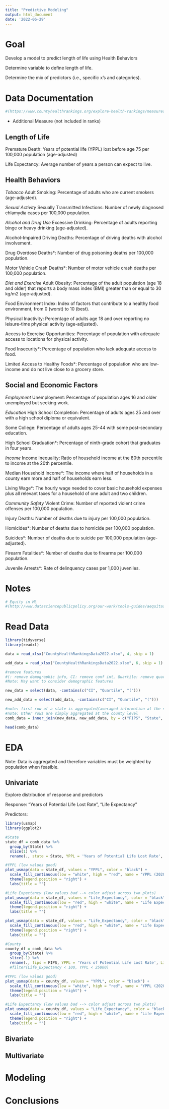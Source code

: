 ```yaml
---
title: "Predictive Modeling"
output: html_document
date: '2022-06-29'
---
```


# Goal

Develop a model to predict length of life using Health Behaviors

Determine variable to define length of life.

Determine the mix of predictors (i.e., specific x's and categories).

# Data Documentation

```r
#(https://www.countyhealthrankings.org/explore-health-rankings/measures-data-sources/county-health-rankings-model?componentType=factor-area&componentId=3)
```

* Additional Measure (not included in ranks)

## Length of Life

Premature Death: Years of potential life (YPPL) lost before age 75 per 100,000 population (age-adjusted)

Life Expectancy: Average number of years a person can expect to live.

## Health Behaviors

*Tobacco*
Adult Smoking: Percentage of adults who are current smokers (age-adjusted).

*Sexual Activity*
Sexually Transmitted Infections: Number of newly diagnosed chlamydia cases per 100,000 population.

*Alcohol and Drug Use*
Excessive Drinking: Percentage of adults reporting binge or heavy drinking (age-adjusted).

Alcohol-Impaired Driving Deaths: Percentage of driving deaths with alcohol involvement.

Drug Overdose Deaths*: Number of drug poisoning deaths per 100,000 population.

Motor Vehicle Crash Deaths*: Number of motor vehicle crash deaths per 100,000 population.

*Diet and Exercise*
Adult Obesity: Percentage of the adult population (age 18 and older) that reports a body mass index (BMI) greater than or equal to 30 kg/m2 (age-adjusted).

Food Environment Index: Index of factors that contribute to a healthy food environment, from 0 (worst) to 10 (best). 

Physical Inactivity: Percentage of adults age 18 and over reporting no leisure-time physical activity (age-adjusted). 

Access to Exercise Opportunities: Percentage of population with adequate access to locations for physical activity.

Food Insecurity*: Percentage of population who lack adequate access to food.

Limited Access to Healthy Foods*: Percentage of population who are low-income and do not live close to a grocery store.

## Social and Economic Factors

*Employment*
Unemployment: Percentage of population ages 16 and older unemployed but seeking work.

*Education*
High School Completion: Percentage of adults ages 25 and over with a high school diploma or equivalent.

Some College: Percentage of adults ages 25-44 with some post-secondary education.

High School Graduation*: Percentage of ninth-grade cohort that graduates in four years.

*Income*
Income Inequality: Ratio of household income at the 80th percentile to income at the 20th percentile.

Median Household Income*: The income where half of households in a county earn more and half of households earn less.

Living Wage*: The hourly wage needed to cover basic household expenses plus all relevant taxes for a household of one adult and two children.

*Community Safety*
Violent Crime: Number of reported violent crime offenses per 100,000 population.

Injury Deaths: Number of deaths due to injury per 100,000 population.

Homicides*: Number of deaths due to homicide per 100,000 population.

Suicides*: Number of deaths due to suicide per 100,000 population (age-adjusted).

Firearm Fatalities*: Number of deaths due to firearms per 100,000 population.

Juvenile Arrests*: Rate of delinquency cases per 1,000 juveniles.

# Notes

```r
# Equity in ML
#(http://www.datasciencepublicpolicy.org/our-work/tools-guides/aequitas/)
```

# Read Data

```r
library(tidyverse)
library(readxl)
```

```r
data = read_xlsx("CountyHealthRankingsData2022.xlsx", 4, skip = 1)

add_data = read_xlsx("CountyHealthRankingsData2022.xlsx", 6, skip = 1)
```

```r
#remove features
#(: remove demographic info, CI: remove conf int, Quartile: remove quartile rankings)
#Note: May want to consider demographic features

new_data = select(data, -contains(c("CI", "Quartile", "(")))

new_add_data = select(add_data, -contains(c("CI", "Quartile", "(")))
```

```r
#note: first row of a state is aggregated/averaged information at the state level
#note: Other rows are simply aggregated at the county level
comb_data = inner_join(new_data, new_add_data, by = c("FIPS", "State", "County"))

head(comb_data)
```

# EDA

Note: Data is aggregated and therefore variables must be weighted by population when feasible.

## Univariate

Explore distribution of response and predictors

Response: "Years of Potential Life Lost Rate", "Life Expectancy"

Predictors: 

```r
library(usmap)
library(ggplot2)

#State
state_df = comb_data %>%
  group_by(State) %>%
  slice(1) %>%
  rename(., state = State, YPPL = 'Years of Potential Life Lost Rate', Life_Expectancy = 'Life Expectancy')

#YPPL (low values good)
plot_usmap(data = state_df, values = "YPPL", color = "black") + 
  scale_fill_continuous(low = "white", high = "red", name = "YPPL (2020)", label = scales::comma) + 
  theme(legend.position = "right") +
  labs(title = "")

#Life Expectancy (low values bad --> color adjust across two plots)
plot_usmap(data = state_df, values = "Life_Expectancy", color = "black") + 
  scale_fill_continuous(low = "red", high = "white", name = "Life Expectancy (2020)", label = scales::comma) + 
  theme(legend.position = "right") +
  labs(title = "")

plot_usmap(data = state_df, values = "Life_Expectancy", color = "black", include = .south_region) + 
  scale_fill_continuous(low = "red", high = "white", name = "Life Expectancy (2020)", label = scales::comma) + 
  theme(legend.position = "right") +
  labs(title = "")
```

```r
#County
county_df = comb_data %>%
  group_by(State) %>%
  slice(-1) %>%
  rename(., fips = FIPS, YPPL = 'Years of Potential Life Lost Rate', Life_Expectancy = 'Life Expectancy') #%>%
  #filter(Life_Expectancy < 100, YPPL < 25000)

#YPPL (low values good)
plot_usmap(data = county_df, values = "YPPL", color = "black") + 
  scale_fill_continuous(low = "white", high = "red", name = "YPPL (2020)", label = scales::comma) + 
  theme(legend.position = "right") +
  labs(title = "")

#Life Expectancy (low values bad --> color adjust across two plots)
plot_usmap(data = county_df, values = "Life_Expectancy", color = "black") + 
  scale_fill_continuous(low = "red", high = "white", name = "Life Expectancy (2020)", label = scales::comma) + 
  theme(legend.position = "right") +
  labs(title = "")
```

## Bivariate



## Multivariate




# Modeling





# Conclusions















